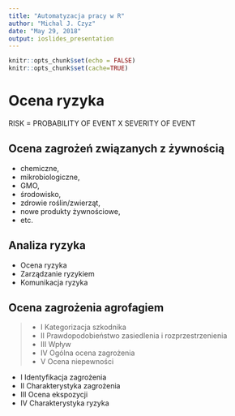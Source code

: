 ```yaml
---
title: "Automatyzacja pracy w R"
author: "Michal J. Czyz"
date: "May 29, 2018"
output: ioslides_presentation
---
```


```r
knitr::opts_chunk$set(echo = FALSE)
knitr::opts_chunk$set(cache=TRUE)
```

# Ocena ryzyka {.build}

RISK = PROBABILITY OF EVENT X SEVERITY OF EVENT

## Ocena zagrożeń związanych z żywnością

- chemiczne,
- mikrobiologiczne,
- GMO,
- środowisko,
- zdrowie roślin/zwierząt,
- nowe produkty żywnościowe,
- etc.

## Analiza ryzyka

- Ocena ryzyka
- Zarządzanie ryzykiem
- Komunikacja ryzyka


## Ocena zagrożenia agrofagiem

<div class="columns-2">
>- I Kategorizacja szkodnika
>- II Prawdopodobieństwo zasiedlenia i rozprzestrzenienia
>- III Wpływ
>- IV Ogólna ocena zagrożenia
>- V Ocena niepewności

- I Identyfikacja zagrożenia
- II Charakterystyka zagrożenia 
- III Ocena ekspozycji
- IV Charakterystyka ryzyka
</div>